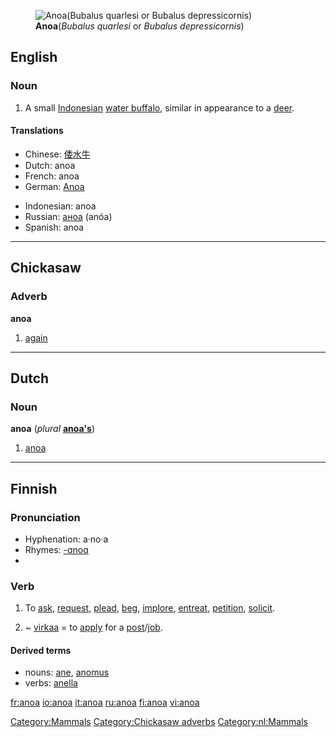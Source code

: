 {{wikipedia}}
[[Image:Anoa 3.jpg|right|thumb|'''Anoa'''(''Bubalus quarlesi'' or ''Bubalus depressicornis'')]]
==English==

===Noun===
{{en-noun}}

# A small [[Indonesian]] [[water buffalo]], similar in appearance to a [[deer]].

====Translations====
{{top}}
*Chinese: [[倭水牛]]
*Dutch: anoa
*French: anoa
*German: [[Anoa]]
{{mid}}
*Indonesian: anoa
*Russian: [[аноа]] (anóa) {{m}}
*Spanish: anoa {{m}}
{{bottom}}

[[Category:Mammals]]

----

==Chickasaw==

===Adverb===
'''anoa'''

# [[again]]

[[Category:Chickasaw adverbs]]

----

==Dutch==

===Noun===
'''anoa''' (''plural'' '''[[anoa's]]''')

# [[#English|anoa]]

[[Category:nl:Mammals]]

----

==Finnish==
{{Finnish index|a|n}}

===Pronunciation===
*Hyphenation: a·no·a
*Rhymes: [[Rhymes:Finnish:-ɑnoɑ|-ɑnoɑ]]
*{{IPA|lang=fi|['ɑnoɑ(ʔ)]}}

===Verb===
{{fi-verb|ano|type=sanoa}}

# {{transitive}} To [[ask]], [[request]], [[plead]], [[beg]], [[implore]], [[entreat]], [[petition]], [[solicit]].
# {{transitive}} ~ [[virka]]a = to [[apply]] for a [[post]]/[[job]].

====Derived terms====
*nouns: [[ane#Finnish|ane]], [[anomus]]
*verbs: [[anella]]

[[fr:anoa]]
[[io:anoa]]
[[it:anoa]]
[[ru:anoa]]
[[fi:anoa]]
[[vi:anoa]]